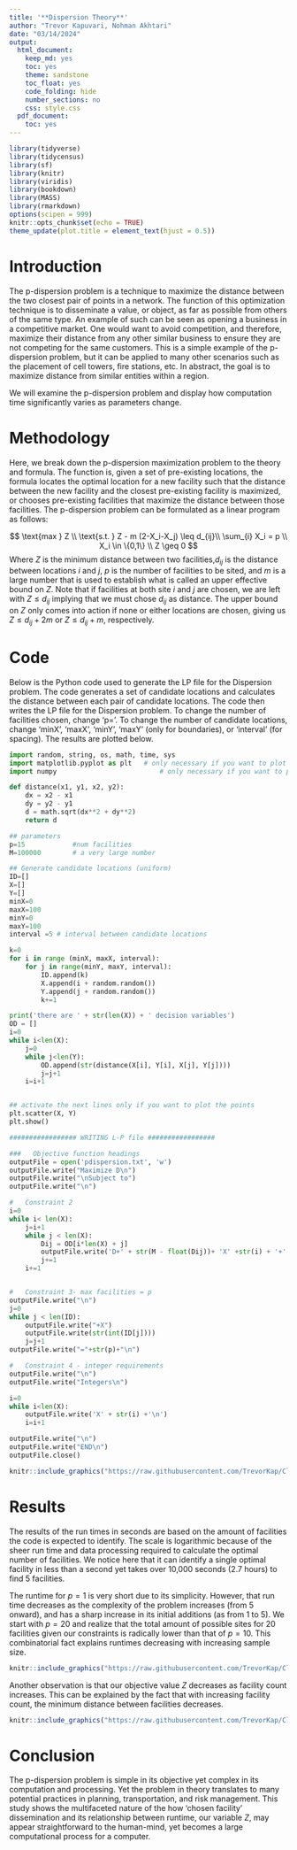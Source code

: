 ```yaml
---
title: '**Dispersion Theory**'
author: "Trevor Kapuvari, Nohman Akhtari"
date: "03/14/2024"
output:
  html_document:
    keep_md: yes
    toc: yes
    theme: sandstone
    toc_float: yes
    code_folding: hide
    number_sections: no
    css: style.css
  pdf_document:
    toc: yes
---
```

```r
library(tidyverse)
library(tidycensus)
library(sf)
library(knitr)
library(viridis)
library(bookdown)
library(MASS)
library(rmarkdown)
options(scipen = 999)
knitr::opts_chunk$set(echo = TRUE)
theme_update(plot.title = element_text(hjust = 0.5))
```

# Introduction
The p-dispersion problem is a technique to maximize the distance between the two closest pair of points in a network. The function of this optimization technique is to disseminate a value, or object, as far as possible from others of the same type. An example of such can be seen as opening a business in a competitive market. One would want to avoid competition, and therefore, maximize their distance from any other similar business to ensure they are not competing for the same customers. This is a simple example of the p-dispersion problem, but it can be applied to many other scenarios such as the placement of cell towers, fire stations, etc. In abstract, the goal is to maximize distance from similar entities within a region.

We will examine the p-dispersion problem and display how computation time significantly varies as parameters change. 


# Methodology
Here, we break down the p-dispersion maximization problem to the theory and formula. The function is, given a set of pre-existing locations, the formula locates the optimal location for a new facility such that the distance between the new facility and the closest pre-existing facility is maximized, or chooses pre-existing facilities that maximize the distance between those facilities. The p-dispersion problem can be formulated as a linear program as follows:


$$
\text{max } Z \\
\text{s.t. } Z - m (2-X_i-X_j) \leq d_{ij}\\
\sum_{i} X_i = p \\
X_i \in \{0,1\} \\
Z \geq 0
$$
Where $Z$ is the minimum distance between two facilities,$d_{ij}$ is the distance between locations $i$ and $j,$ $p$ is the number of facilities to be sited, and $m$ is a large number that is used to establish what is called an upper effective bound on $Z$. Note that if facilities at both site $i$ and $j$ are chosen, we are left with $Z \leq d_{ij}$ implying that we must chose $d_{ij}$ as distance. The upper bound on $Z$ only comes into action if none or either locations are chosen, giving us $Z \leq d_{ij}+2m$ or $Z \leq d_{ij}+m,$ respectively.



# Code
Below is the Python code used to generate the LP file for the Dispersion problem. The code generates a set of candidate locations and calculates the distance between each pair of candidate locations. The code then writes the LP file for the Dispersion problem. To change the number of facilities chosen, change 'p='. To change the number of candidate locations, change 'minX', 'maxX', 'minY', 'maxY' (only for boundaries), or 'interval' (for spacing). The results are plotted below.
```Python
import random, string, os, math, time, sys
import matplotlib.pyplot as plt   # only necessary if you want to plot
import numpy                          # only necessary if you want to plot

def distance(x1, y1, x2, y2):
    dx = x2 - x1
    dy = y2 - y1
    d = math.sqrt(dx**2 + dy**2)
    return d

## parameters
p=15            #num facilities
M=100000        # a very large number

## Generate candidate locations (uniform)
ID=[]
X=[]
Y=[]
minX=0
maxX=100
minY=0
maxY=100 
interval =5 # interval between candidate locations

k=0
for i in range (minX, maxX, interval):
    for j in range(minY, maxY, interval):
        ID.append(k)
        X.append(i + random.random())
        Y.append(j + random.random())
        k+=1

print('there are ' + str(len(X)) + ' decision variables')
OD = []
i=0
while i<len(X):
    j=0
    while j<len(Y):
        OD.append(str(distance(X[i], Y[i], X[j], Y[j])))
        j=j+1
    i=i+1


## activate the next lines only if you want to plot the points
plt.scatter(X, Y)
plt.show()

################# WRITING L-P file ################# 

###   Objective function headings
outputFile = open('pdispersion.txt', 'w')
outputFile.write("Maximize D\n")
outputFile.write("\nSubject to")
outputFile.write("\n")

#   Constraint 2 
i=0
while i< len(X):
    j=i+1
    while j < len(X):
        Dij = OD[i*len(X) + j]
        outputFile.write('D+' + str(M - float(Dij))+ 'X' +str(i) + '+' + str(M- float(Dij)) + 'X' +str(j) +'<= ' +str((2*M) - float(Dij)) + '\n') 
        j+=1
    i+=1


#   Constraint 3- max facilities = p
outputFile.write("\n")
j=0
while j < len(ID):
    outputFile.write("+X")
    outputFile.write(str(int(ID[j])))
    j=j+1
outputFile.write("="+str(p)+"\n")

#   Constraint 4 - integer requirements
outputFile.write("\n") 
outputFile.write("Integers\n")

i=0
while i<len(X):
    outputFile.write('X' + str(i) +'\n')
    i=i+1

outputFile.write("\n")
outputFile.write("END\n")
outputFile.close()
```

```r
knitr::include_graphics("https://raw.githubusercontent.com/TrevorKap/Classes_MUSA/998862e2b8c02a1738a5787e077c54fa56018b97/SpatialOptimization/PydispersionResult.png")

```

# Results
The results of the run times in seconds are based on the amount of facilities the code is expected to identify. The scale is logarithmic because of the sheer run time and data processing required to calculate the optimal number of facilities. We notice here that it can identify a single optimal facility in less than a second yet takes over 10,000 seconds (2.7 hours) to find 5 facilities. 

The runtime for $p = 1$ is very short due to its simplicity. However, that run time decreases as the complexity of the problem increases (from 5 onward), and has a sharp increase in its initial additions (as from 1 to 5). We start with $p = 20$ and realize that the total amount of possible sites for 20 facilities given our constraints is radically lower than that of $p = 10.$ This combinatorial fact explains runtimes decreasing with increasing sample size.

```r
knitr::include_graphics("https://raw.githubusercontent.com/TrevorKap/Classes_MUSA/main/SpatialOptimization/images/FacilityCountP4.png")

```


Another observation is that our objective value $Z$ decreases as facility count increases. This can be explained by the fact that with increasing facility count, the minimum distance between facilities decreases. 

```r
knitr::include_graphics("https://raw.githubusercontent.com/TrevorKap/Classes_MUSA/main/SpatialOptimization/images/FacilityCountvOV4.png")

```

# Conclusion
The p-dispersion problem is simple in its objective yet complex in its computation and processing. Yet the problem in theory translates to many potential practices in planning, transportation, and risk management. This study shows the multifaceted nature of the how 'chosen facility' dissemination and its relationship between runtime, our variable $Z,$ may appear straightforward to the human-mind, yet becomes a large computational process for a computer.

